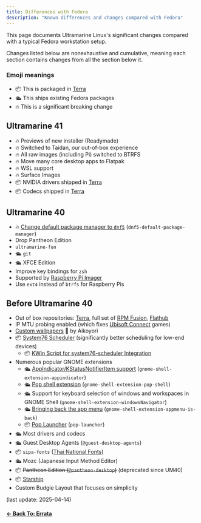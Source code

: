 ```yaml
---
title: Differences with Fedora
description: "Known differences and changes compared with Fedora"
---
```



This page documents Ultramarine Linux's significant changes compared with a typical Fedora workstation setup.

Changes listed below are nonexhaustive and cumulative, meaning each section contains changes from all the section below it.

### Emoji meanings

- 📦 This is packaged in [Terra]
- 🛳️ This ships existing Fedora packages
- 🔥 This is a significant breaking change

## Ultramarine 41

- 🔥 Previews of new installer (Readymade)
- 🔥 Switched to Taidan, our out-of-box experience
- 🔥 All raw images (including Pi) switched to BTRFS
- 🔥 Move many core desktop apps to Flatpak
- 🔥 WSL support
- 🔥 Surface Images
- 📦 NVIDIA drivers shipped in [Terra]
- 📦 Codecs shipped in [Terra]

## Ultramarine 40

- 🔥 [Change default package manager to `dnf5`](/en/usage/um40-dnf5) (`dnf5-default-package-manager`)
- Drop Pantheon Edition
- `ultramarine-fun`
- 🛳️ `git`
- 🛳️ XFCE Edition
- Improve key bindings for `zsh`
- Supported by [Raspberry Pi Imager](https://github.com/raspberrypi/rpi-imager)
- Use `ext4` instead of `btrfs` for Raspberry Pis

## Before Ultramarine 40

- Out of box repositories: [Terra], full set of [RPM Fusion], [Flathub]
- IP MTU probing enabled (which fixes [Ubisoft Connect](https://en.wikipedia.org/wiki/Ubisoft_Connect) games)
- [Custom wallpapers](https://github.com/Ultramarine-Linux/backgrounds) 🌇 by Aikoyori
- 📦 [System76 Scheduler](https://github.com/pop-os/system76-scheduler) (significantly better scheduling for low-end devices)
  - 📦 [KWin Script for system76-scheduler Integration](https://github.com/maxiberta/kwin-system76-scheduler-integration)
- Numerous popular GNOME extensions
  - 🛳️ [AppIndicator/KStatusNotifierItem support](https://github.com/ubuntu/gnome-shell-extension-appindicator) (`gnome-shell-extension-appindicator`)
  - 🛳️ [Pop shell extension](https://github.com/pop-os/shell) (`gnome-shell-extension-pop-shell`)
  - 🛳️ Support for keyboard selection of windows and workspaces in GNOME Shell (`gnome-shell-extension-windowsNavigator`)
  - 🛳️ [Bringing back the app menu](https://github.com/fthx/appmenu-is-back) (`gnome-shell-extension-appmenu-is-back`)
  - 📦 [Pop Launcher](https://github.com/pop-os/launcher) (`pop-launcher`)
- 🛳️ Most drivers and codecs
- 🛳️ Guest Desktop Agents (`@guest-desktop-agents`)
- 📦 `sipa-fonts` ([Thai National Fonts](https://en.wikipedia.org/wiki/National_Fonts))
- 🛳️ Mozc (Japanese Input Method Editor)
- 📦 ~~Pantheon Edition (`@pantheon-desktop`)~~ (deprecated since UM40)
- 📦 [Starship](https://starship.rs)
- Custom Budgie Layout that focuses on simplicity

(last update: 2025-04-14)

[Terra]: https://terra.fyralabs.com
[RPM Fusion]: https://rpmfusion.org
[Flathub]: https://flathub.org

#### [← Back To: Errata](/en/release/errata)
